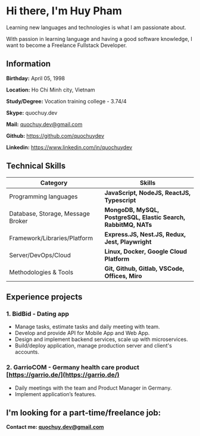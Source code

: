 <meta name="description" content="quochuydev" />
<link rel="icon" href="/code.png" />

# Hi there, I'm Huy Pham

Learning new languages and technologies is what I am passionate about.

With passion in learning language and having a good software knowledge, I want to become a Freelance Fullstack Developer.

## Information

**Birthday:** April 05, 1998

**Location:** Ho Chi Minh city, Vietnam

**Study/Degree:** Vocation training college - 3.74/4

**Skype:** quochuy.dev

**Mail:** quochuy.dev@gmail.com

**Github:** https://github.com/quochuydev

**Linkedin:** https://www.linkedin.com/in/quochuydev

## Technical Skills

| Category                      | Skills                                                                 |
| ----------------------------- | ---------------------------------------------------------------------- |
| Programming languages         | **JavaScript, NodeJS, ReactJS, Typescript**                            |
| Database, Storage, Message Broker     | **MongoDB, MySQL, PostgreSQL, Elastic Search, RabbitMQ, NATs**         |
| Framework/Libraries/Platform  | **Express.JS, Nest.JS, Redux, Jest, Playwright**                       |
| Server/DevOps/Cloud           | **Linux, Docker, Google Cloud Platform**                               |
| Methodologies & Tools         | **Git, Github, Gitlab, VSCode, Offices, Miro**                         |

## Experience projects

### 1. BidBid - Dating app

- Manage tasks, estimate tasks and daily meeting with team.
- Develop and provide API for Mobile App and Web App.
- Design and implement backend services, scale up with microservices.
- Build/deploy application, manage production server and client's accounts.

### 2. GarrioCOM - Germany health care product [https://garrio.de/](https://garrio.de/)

- Daily meetings with the team and Product Manager in Germany.
- Implement application’s features.

## I'm looking for a part-time/freelance job:

**Contact me: quochuy.dev@gmail.com**
